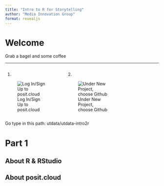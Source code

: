 ```yaml
---
title: "Intro to R for Storytelling"
author: "Media Innovation Group"
format: revealjs
---
```


# Welcome

Grab a bagel and some coffee

---

:::: {.columns}

::: {.column width="50%"}
1.

![Log In/Sign Up to posit.cloud](../images/posit-cloud.svg)

:::

::: {.column width="50%"}
2.

![Under New Project, choose Github](../images/new-proj-github.png)
:::


::: {.column width="30%"}

:::

::::

Go type in this path: utdata/utdata-intro2r

# Part 1

## About R & RStudio

## About posit.cloud

